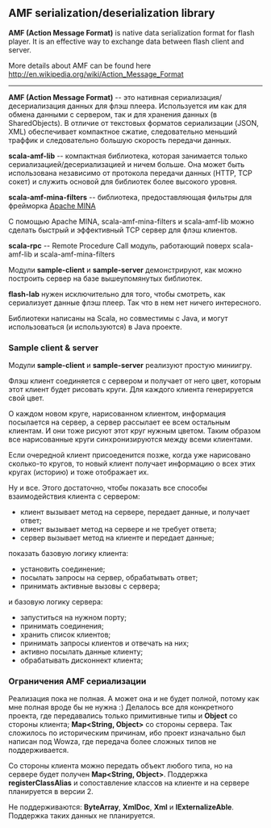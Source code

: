 ==AMF serialization/deserialization library==

'''AMF (Action Message Format)''' is native data serialization format for flash player. It is an effective way to exchange data between flash client and server.

More details about AMF can be found here http://en.wikipedia.org/wiki/Action_Message_Format

----
 
'''AMF (Action Message Format)''' -- это нативная сериализация/десериализация данных для флэш плеера. Используется им как для обмена данными с сервером, так и для хранения данных (в SharedObjects). В отличие от текстовых форматов сериализации (JSON, XML) обеспечивает компактное сжатие, следовательно меньший траффик и следовательно большую скорость передачи данных.

'''scala-amf-lib''' -- компактная библиотека, которая занимается только сериализацией/десериализацией и ничем больше. Она может быть использована независимо от протокола передачи данных (HTTP, TCP сокет) и служить основой для библиотек более высокого уровня.

'''scala-amf-mina-filters''' -- библиотека, предоставляющая фильтры для фрейморка [http://mina.apache.org/ Apache MINA]

С помощью Apache MINA, scala-amf-mina-filters и scala-amf-lib можно сделать быстрый и эффективный TCP сервер для флэш клиентов.

'''scala-rpc''' -- Remote Procedure Call модуль, работающий поверх scala-amf-lib и scala-amf-mina-filters

Модули '''sample-client''' и '''sample-server''' демонстрируют, как можно построить сервер на базе вышеупомянутых библиотек.

'''flash-lab''' нужен исключительно для того, чтобы смотреть, как сериализует данные флэш плеер. Так что в нем нет ничего интересного.

Библиотеки написаны на Scala, но совместимы с Java, и могут использоваться (и используются) в Java проекте.


===Sample client & server===

Модули '''sample-client''' и '''sample-server''' реализуют простую миниигру. 

Флэш клиент соединяется с сервером и получает от него цвет, которым этот клиент будет рисовать круги. Для каждого клиента генерируется свой цвет. 

О каждом новом круге, нарисованном клиентом, информация посылается на сервер, а сервер рассылает ее всем остальным клиентам. И они тоже рисуют этот круг нужным цветом. Таким образом все нарисованные круги синхронизируются между всеми клиентами.

Если очередной клиент присоеденится позже, когда уже нарисовано сколько-то кругов, то новый клиент получает информацию о всех этих кругах (историю) и тоже отображает их.

Ну и все. Этого достаточно, чтобы показать все способы взаимодействия клиента с сервером:
* клиент вызывает метод на сервере, передает данные, и получает ответ;
* клиент вызывает метод на сервере и не требует ответа;
* сервер вызывает метод на клиенте и передает данные;

показать базовую логику клиента:
* установить соединение;
* посылать запросы на сервер, обрабатывать ответ;
* принимать активные вызовы с сервера;

и базовую логику сервера:
* запуститься на нужном порту;
* принимать соединения;
* хранить список клиентов;
* принимать запросы клиентов и отвечать на них;
* активно посылать данные клиенту;
* обрабатывать дисконнект клиента;


===Ограничения AMF сериализации===

Реализация пока не полная. А может она и не будет полной, потому как мне полная вроде бы не нужна :) Делалось все для конкретного проекта, где передавались только примитивные типы и '''Object''' со стороны клиента; '''Map&lt;String, Object&gt;''' со стороны сервера. Так сложилось по историческим причинам, ибо проект изначально был написан под Wowza, где передача более сложных типов не поддерживается.

Со стороны клиента можно передать объект любого типа, но на сервере будет получен '''Map&lt;String, Object&gt;'''. Поддержка '''registerClassAlias''' и сопоставление классов на клиенте и на сервере планируется в версии 2. 

Не поддерживаются: '''ByteArray''', '''XmlDoc''', '''Xml''' и '''IExternalizeAble'''. Поддержка таких данных не планируется. 

